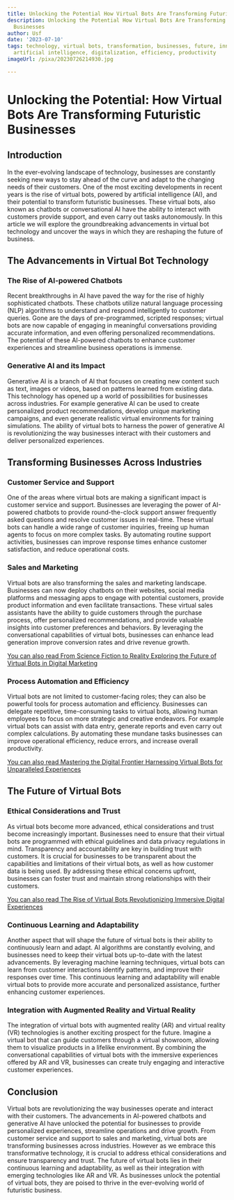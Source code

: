 ```yaml
---
title: Unlocking the Potential How Virtual Bots Are Transforming Futuristic Businesses
description: Unlocking the Potential How Virtual Bots Are Transforming Futuristic
  Businesses
author: Usf
date: '2023-07-10'
tags: technology, virtual bots, transformation, businesses, future, innovation, automation,
  artificial intelligence, digitalization, efficiency, productivity
imageUrl: /pixa/20230726214930.jpg

---
```

# Unlocking the Potential: How Virtual Bots Are Transforming Futuristic Businesses

## Introduction

In the ever-evolving landscape of technology, businesses are  constantly seeking new ways to stay ahead of the curve and adapt to the changing needs of their customers. One of the most exciting developments in recent  years is the rise of virtual  bots, powered  by artificial intelligence (AI), and their potential to  transform futuristic  businesses.  These virtual  bots, also  known as chatbots or conversational AI have the ability to interact with customers provide support, and even carry out  tasks autonomously.  In this article we will  explore the  groundbreaking advancements in virtual bot technology and uncover the ways in which they are reshaping the future of business.

## The  Advancements in Virtual Bot Technology

### The Rise of AI-powered Chatbots

Recent breakthroughs in AI have paved the way for the  rise of highly sophisticated  chatbots.  These chatbots utilize natural language  processing (NLP) algorithms to understand and respond intelligently to customer queries. Gone are the days of pre-programmed,  scripted responses; virtual bots are now capable of engaging in meaningful conversations providing accurate information, and even  offering personalized recommendations. The potential of these AI-powered chatbots to enhance customer  experiences  and streamline business operations is immense.

### Generative AI and its Impact

Generative AI is  a branch of AI  that focuses on creating new content such as text, images or videos, based on patterns learned from existing data. This technology has  opened up a  world of  possibilities for businesses across industries. For example generative AI can be used to create personalized product recommendations, develop unique marketing campaigns, and even generate realistic virtual environments for training simulations.  The ability of virtual bots to harness  the power of generative AI is revolutionizing the way businesses interact with  their customers and deliver personalized experiences.

## Transforming Businesses Across Industries

###  Customer Service and Support

One of the areas  where virtual  bots are making a significant impact is customer service and support. Businesses are leveraging the power of AI-powered chatbots to provide round-the-clock support answer frequently asked questions and resolve customer issues  in  real-time. These virtual bots can handle a  wide range of customer inquiries, freeing up human agents to focus on more  complex tasks. By automating routine support activities, businesses can  improve response  times enhance customer  satisfaction, and reduce operational costs.

### Sales and Marketing

Virtual  bots are also transforming the sales and marketing landscape. Businesses can  now deploy chatbots on their websites, social media platforms and messaging apps to engage with  potential customers, provide  product information and even facilitate transactions. These virtual sales  assistants  have the ability to guide customers through the purchase  process, offer  personalized recommendations, and provide valuable insights into customer preferences and behaviors. By leveraging the conversational capabilities of virtual bots, businesses can enhance lead generation improve conversion rates and drive revenue growth.

[You can  also read From Science Fiction to Reality Exploring the Future of Virtual Bots in Digital  Marketing](From%20Science%20Fiction%20to%20Reality%20Exploring%20the%20Future%20of%20Virtual%20Bots%20in%20Digital%20Marketing)


### Process Automation and Efficiency

Virtual bots  are not limited to customer-facing roles; they can also be powerful tools for process automation and efficiency. Businesses can delegate repetitive, time-consuming tasks to virtual bots, allowing human employees to focus  on more strategic and creative endeavors. For example virtual bots can assist with data entry, generate reports and even carry out complex calculations. By  automating these mundane tasks businesses can improve operational efficiency, reduce errors, and increase overall  productivity.

[You can also read Mastering the Digital Frontier  Harnessing Virtual Bots for Unparalleled Experiences](Mastering%20the%20Digital%20Frontier%20Harnessing%20Virtual%20Bots%20for%20Unparalleled%20Experiences)


## The Future of Virtual Bots

###  Ethical Considerations and Trust

As virtual bots  become  more advanced, ethical considerations and trust become increasingly important.  Businesses need to ensure that their virtual bots are programmed with ethical guidelines and data privacy regulations in mind. Transparency and accountability are key in building trust with  customers. It is crucial for businesses  to be transparent about the capabilities and limitations of their virtual bots, as well as how customer data is being used. By addressing these ethical concerns upfront, businesses can foster  trust and  maintain strong relationships with  their customers.

[You can also read The  Rise of Virtual Bots Revolutionizing Immersive Digital Experiences](The%20Rise%20of%20Virtual%20Bots%20Revolutionizing%20Immersive%20Digital%20Experiences)


### Continuous Learning and Adaptability

Another  aspect that  will shape the future of virtual bots is their  ability to continuously learn and adapt. AI algorithms are  constantly  evolving, and businesses need to keep their virtual bots up-to-date with the latest advancements.  By leveraging machine learning techniques, virtual bots can learn from customer interactions  identify  patterns, and improve their responses  over time. This  continuous learning and adaptability will enable virtual bots to provide  more accurate and personalized assistance, further enhancing customer experiences.

### Integration with Augmented Reality and Virtual Reality

The integration of virtual bots with augmented reality (AR) and virtual reality (VR) technologies is another exciting prospect  for the future. Imagine a virtual bot that can guide customers through a virtual showroom, allowing  them to visualize products in a lifelike environment. By combining the conversational capabilities  of virtual  bots with  the immersive experiences offered by AR and VR, businesses  can create truly engaging and interactive customer experiences.

## Conclusion

Virtual bots are revolutionizing the way  businesses operate and  interact with their customers. The advancements in AI-powered chatbots and generative AI have  unlocked the potential for businesses to provide personalized experiences, streamline operations and  drive growth. From customer service and  support to sales and marketing, virtual bots are transforming businesses across industries. However as we embrace this transformative technology, it  is crucial to address ethical considerations and ensure transparency  and trust. The future of  virtual  bots lies in their continuous learning and  adaptability, as well as their integration with emerging technologies like AR and VR. As businesses  unlock the potential of virtual bots, they are poised to thrive in the ever-evolving world of futuristic business.